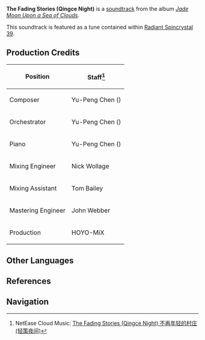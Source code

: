 {{Soundtrack Infobox
|title          =
|image          = Jade Moon Upon a Sea of Clouds.png
|album          = Jade Moon Upon a Sea of Clouds
|disc           = 2
|number         = 35
|featured       =
|featured2      =
|featured3      =
|featured_disc  =
|featured_disc2 =
|featured_disc3 =
|youtube_id     = c0jZ7sPyouE
|youtube_time   = 131
|spotify_id     = 1iJL4eeKUbRuQDGO7hVRCI
|played_in      = Qingce Village
|during         = [[Qingce Village]] (Night)
|domain         =
|previous       = Peaceful Hike (Qingce Daytime)
|next           = Wandering Flight
}}
'''The Fading Stories (Qingce Night)''' is a [[soundtrack]] from the album ''[[Jade Moon Upon a Sea of Clouds]]''.

This soundtrack is featured as a tune contained within [[Radiant Spincrystal 39]].

==Production Credits==
{| class="wikitable" style="text-align:left; height:0.5em"
! Position
! Staff<ref>NetEase Cloud Music: [https://music.163.com/#/song?id=1492276660 The Fading Stories (Qingce Night) 不再年轻的村庄 (轻策夜间)]</ref>
|-
! Composer
| Yu-Peng Chen ({{zh|陈致逸}})
|-
! Orchestrator
| Yu-Peng Chen ({{zh|陈致逸}})
|-
! Piano
| Yu-Peng Chen ({{zh|陈致逸}})
|-
! Mixing Engineer
| Nick Wollage
|-
! Mixing Assistant
| Tom Bailey
|-
! Mastering Engineer
| John Webber
|-
! Production
| HOYO-MiX
|}

==Other Languages==
{{Other Languages
|en      = The Fading Stories (Qingce Night)
|zhs     = 不再年轻的村庄 (轻策夜间)
|zhs_rm  = Bù Zài Niánqīng de Cūnzhuāng (Qīngcè Yèjiān)
|zht     = 不再年輕的村莊(輕策夜間)
|zht_rm  = Bù Zài Niánqīng de Cūnzhuāng (Qīngcè Yèjiān)
|zh_tl   = A Village No Longer Youthful (Qingce Nighttime)
|ja      = 老い行く村（軽策夜間）
|ja_rm   = Oi-iku Mura (Keisaku Yakan){{Assumed}}
|ja_tl   = 
|ko      = The Fading Stories<ref name="RS">{{Ref/Item|Radiant Spincrystal 39|note=Korean, Spanish, French, Russian, Thai, Vietnamese, German, Indonesian, Portuguese, Turkish}}</ref>
|es      = The Fading Stories<ref name="RS" />
|fr      = The Fading Stories<ref name="RS" />
|ru      = The Fading Stories<ref name="RS" />
|th      = The Fading Stories<ref name="RS" />
|vi      = {{tt|Thôn|村}} Làng Đã Chớm Già<ref name="RS" />
|de      = The Fading Stories<ref name="RS" />
|id      = The Fading Stories<ref name="RS" />
|pt      = The Fading Stories<ref name="RS" />
|tr      = The Fading Stories<ref name="RS" />
|it      = 
}}

==References==
{{Reflist}}

==Navigation==
{{Soundtrack Navbox|Jade Moon Upon a Sea of Clouds}}